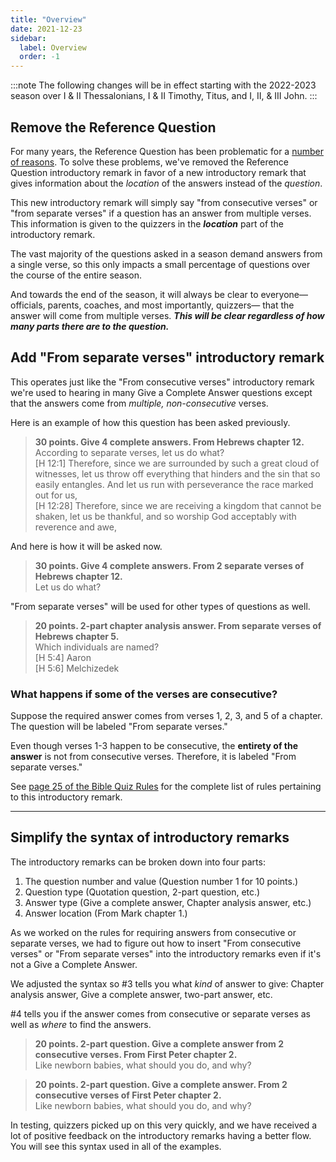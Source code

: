 ```yaml
---
title: "Overview"
date: 2021-12-23
sidebar:
  label: Overview
  order: -1
---
```


:::note
The following changes will be in effect starting with the 2022-2023 season over I & II Thessalonians, I & II Timothy, Titus, and I, II, & III John.
:::

## Remove the Reference Question

For many years, the Reference Question has been problematic for a [number of reasons](/tbq/seasons/2023/updated-rules/why-the-reference-question-is-changing). To solve these problems, we've removed the Reference Question introductory remark in favor of a new introductory remark that gives information about the _location_ of the answers instead of the _question_.

This new introductory remark will simply say "from consecutive verses" or "from separate verses" if a question has an answer from multiple verses. This information is given to the quizzers in the **_location_** part of the introductory remark.

The vast majority of the questions asked in a season demand answers from a single verse, so this only impacts a small percentage of questions over the course of the entire season.

And towards the end of the season, it will always be clear to everyone—officials, parents, coaches, and most importantly, quizzers— that the answer will come from multiple verses. **_This will be clear regardless of how many parts there are to the question._**

## Add "From separate verses" introductory remark

This operates just like the "From consecutive verses" introductory remark we're used to hearing in many Give a Complete Answer questions except that the answers come from _multiple, non-consecutive_ verses.

Here is an example of how this question has been asked previously.

> **30 points. Give 4 complete answers. From Hebrews chapter 12.**  
According to separate verses, let us do what?  
> \[H 12:1\] Therefore, since we are surrounded by such a great cloud of witnesses, let us throw off everything that hinders and the sin that so easily entangles. And let us run with perseverance the race marked out for us,  
> \[H 12:28\] Therefore, since we are receiving a kingdom that cannot be shaken, let us be thankful, and so worship God acceptably with reverence and awe,

And here is how it will be asked now.

> **30 points. Give 4 complete answers. From 2 separate verses of Hebrews chapter 12.**  
Let us do what?

"From separate verses" will be used for other types of questions as well.

> **20 points. 2-part chapter analysis answer. From separate verses of Hebrews chapter 5.**  
Which individuals are named?  
\[H 5:4\] Aaron  
\[H 5:6\] Melchizedek

### What happens if some of the verses are consecutive?

Suppose the required answer comes from verses 1, 2, 3, and 5 of a chapter. The question will be labeled "From separate verses."

Even though verses 1-3 happen to be consecutive, the **entirety of the answer** is not from consecutive verses. Therefore, it is labeled "From separate verses."

See [page 25 of the Bible Quiz Rules](/assets/2023/2023-tbq-rules.pdf) for the complete list of rules pertaining to this introductory remark.

* * *

## Simplify the syntax of introductory remarks

The introductory remarks can be broken down into four parts:

1. The question number and value (Question number 1 for 10 points.)
2. Question type (Quotation question, 2-part question, etc.)
3. Answer type (Give a complete answer, Chapter analysis answer, etc.)
4. Answer location (From Mark chapter 1.)

As we worked on the rules for requiring answers from consecutive or separate verses, we had to figure out how to insert "From consecutive verses" or "From separate verses" into the introductory remarks even if it's not a Give a Complete Answer.

We adjusted the syntax so #3 tells you what _kind_ of answer to give: Chapter analysis answer, Give a complete answer, two-part answer, etc.

#4 tells you if the answer comes from consecutive or separate verses as well as _where_ to find the answers.

> **20 points. 2-part question. Give a complete answer from 2 consecutive verses. From First Peter chapter 2.**  
Like newborn babies, what should you do, and why?

> **20 points. 2-part question. Give a complete answer. From 2 consecutive verses of First Peter chapter 2.**  
Like newborn babies, what should you do, and why?

In testing, quizzers picked up on this very quickly, and we have received a lot of positive feedback on the introductory remarks having a better flow. You will see this syntax used in all of the examples.
